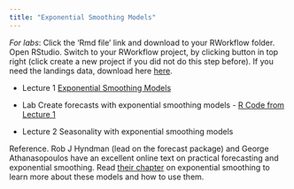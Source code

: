 ```yaml
---
title: "Exponential Smoothing Models"
---
```


*For labs*: Click the 'Rmd file' link and download to your RWorkflow folder.  Open RStudio.  Switch to your RWorkflow project, by clicking button in top right (click create a new project if you did not do this step before).  If you need the landings data, download here [here](https://fish-forecast.github.io/Catch-Forecasting-INCOIS/landings.RData).

- Lecture 1 [Exponential Smoothing Models](Forecasting_4-1_-_Exp_Smoothing.html)

- Lab Create forecasts with exponential smoothing models - [R Code from Lecture 1](Labs/R_scripts/Forecasting 4-1 - Exp Smoothing.R)


- Lecture 2 Seasonality with exponential smoothing models

Reference.  Rob J Hyndman (lead on the forecast package)  and George Athanasopoulos have an excellent online text on practical forecasting and exponential smoothing. Read [their chapter](https://otexts.org/fpp2/expsmooth.html) on exponential smoothing to learn more about these models and how to use them.


